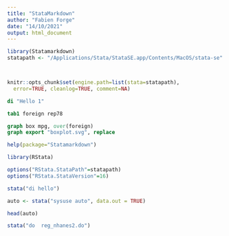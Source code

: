 ```yaml
---
title: "StataMarkdown"
author: "Fabien Forge"
date: "14/10/2021"
output: html_document
---
```


```r
library(Statamarkdown)
statapath <- "/Applications/Stata/StataSE.app/Contents/MacOS/stata-se"



knitr::opts_chunk$set(engine.path=list(stata=statapath),
  error=TRUE, cleanlog=TRUE, comment=NA)

```

```stata

di "Hello 1"
```
```stata
tab1 foreign rep78
```
```stata
graph box mpg, over(foreign)
graph export "boxplot.svg", replace
```
```r
help(package="Statamarkdown")
```

```r
library(RStata)

options("RStata.StataPath"=statapath)
options("RStata.StataVersion"=16)

```


```r
stata("di hello")
```

```r
auto <- stata("sysuse auto", data.out = TRUE)
```


```r
head(auto)
```

```r
stata("do  reg_nhanes2.do")
```

